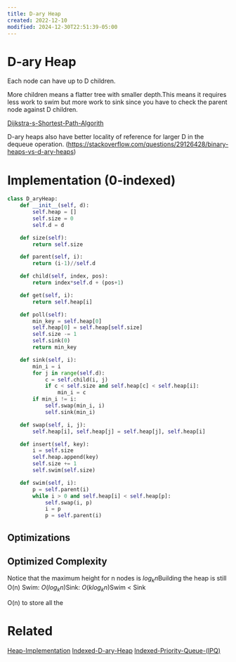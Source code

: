 ```yaml
---
title: D-ary Heap
created: 2022-12-10
modified: 2024-12-30T22:51:39-05:00
---
```


# D-ary Heap
Each node can have up to D children.

 <CustomCallout type="danger" title="danger">More children means a flatter tree with smaller depth.This means it requires less work to swim but more work to sink since you have to check the parent node against D children.</CustomCallout>

[Dijkstra-s-Shortest-Path-Algorith](/Graphs/Dijkstra-s-Shortest-Path-Algorithm.mdx)

D-ary heaps also have better locality of reference for larger D in the dequeue operation. (https://stackoverflow.com/questions/29126428/binary-heaps-vs-d-ary-heaps)
# Implementation (0-indexed)

```python
class D_aryHeap:
	def __init__(self, d):
		self.heap = []
		self.size = 0
		self.d = d

	def size(self):
		return self.size

	def parent(self, i):
		return (i-1)//self.d

	def child(self, index, pos):
		return index*self.d + (pos+1)

	def get(self, i):
		return self.heap[i]

	def poll(self):
		min_key = self.heap[0]
		self.heap[0] = self.heap[self.size]
		self.size -= 1
		self.sink(0)
		return min_key

	def sink(self, i):
		min_i = i
		for j in range(self.d):
			c = self.child(i, j)
			if c < self.size and self.heap[c] < self.heap[i]:
				min_i = c
		if min_i != i:
			self.swap(min_i, i)
			self.sink(min_i)

	def swap(self, i, j):
		self.heap[i], self.heap[j] = self.heap[j], self.heap[i]

	def insert(self, key):
		i = self.size
		self.heap.append(key)
		self.size += 1
		self.swim(self.size)

	def swim(self, i):
		p = self.parent(i)
		while i > 0 and self.heap[i] < self.heap[p]:
			self.swap(i, p)
			i = p
			p = self.parent(i)
```

## Optimizations

## Optimized Complexity

<CustomCallout type="Time-Complexity" title="Time Complexity">Notice that the maximum height for n nodes is $log_kn$Building the heap is still O(n) Swim: $O(log_kn)$Sink: $O(klog_kn)$Swim < Sink</CustomCallout>


<CustomCallout type="Space-Complexity" title="Space Complexity">O(n) to store all the </CustomCallout>


# Related
[Heap-Implementation](/Advanced-Data-Structures/Heap-Implementation.mdx)
[Indexed-D-ary-Heap](/Advanced-Data-Structures/Indexed-D-ary-Heap.mdx)
[Indexed-Priority-Queue-(IPQ)](/Advanced-Data-Structures/Indexed-Priority-Queue-(IPQ).mdx)
